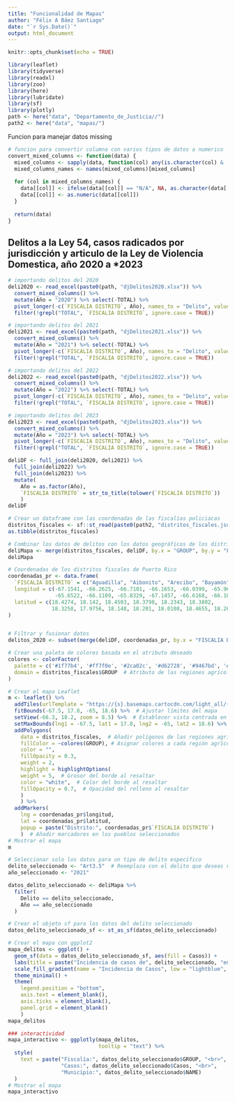 ```yaml
---
title: "Funcionalidad de Mapas"
author: "Félix A Báez Santiago"
date: "`r Sys.Date()`"
output: html_document
---
```


```r
knitr::opts_chunk$set(echo = TRUE)
```

```r
library(leaflet)
library(tidyverse)
library(readxl)
library(zoo)
library(here)
library(lubridate)
library(sf)
library(plotly)
path <- here("data", "Departamento_de_Justicia//")
path2 <- here("data", "mapas/")
```

Funcion para manejar datos missing
```r
# funcion para convertir columna con varios tipos de datos a numerico
convert_mixed_columns <- function(data) {
  mixed_columns <- sapply(data, function(col) any(is.character(col) & !is.na(as.numeric(col))))
  mixed_columns_names <- names(mixed_columns)[mixed_columns]
  
  for (col in mixed_columns_names) {
    data[[col]] <- ifelse(data[[col]] == "N/A", NA, as.character(data[[col]]))
    data[[col]] <- as.numeric(data[[col]])
  }
  
  return(data)
}
```

## Delitos a la Ley 54, casos radicados por jurisdicción y articulo de la Ley de Violencia Domestica, año 2020 a *2023
```r
# importando delitos del 2020
deli2020 <- read_excel(paste0(path, "djDelitos2020.xlsx")) %>% 
  convert_mixed_columns() %>%
  mutate(Año = "2020") %>% select(-TOTAL) %>%
  pivot_longer(-c(`FISCALIA DISTRITO`, Año), names_to = "Delito", values_to = "Casos") %>%
  filter(!grepl("TOTAL", `FISCALIA DISTRITO`, ignore.case = TRUE))

# importando delitos del 2021
deli2021 <- read_excel(paste0(path, "djDelitos2021.xlsx")) %>%
  convert_mixed_columns() %>%
  mutate(Año = "2021") %>% select(-TOTAL) %>% 
  pivot_longer(-c(`FISCALIA DISTRITO`, Año), names_to = "Delito", values_to = "Casos") %>%
  filter(!grepl("TOTAL", `FISCALIA DISTRITO`, ignore.case = TRUE))

# importando delitos del 2022
deli2022 <- read_excel(paste0(path, "djDelitos2022.xlsx")) %>%
  convert_mixed_columns() %>%
  mutate(Año = "2022") %>% select(-TOTAL) %>%
  pivot_longer(-c(`FISCALIA DISTRITO`, Año), names_to = "Delito", values_to = "Casos") %>%
  filter(!grepl("TOTAL", `FISCALIA DISTRITO`, ignore.case = TRUE))

# importando delitos del 2023
deli2023 <- read_excel(paste0(path, "djDelitos2023.xlsx")) %>%
  convert_mixed_columns() %>%
  mutate(Año = "2023") %>% select(-TOTAL) %>%
  pivot_longer(-c(`FISCALIA DISTRITO`, Año), names_to = "Delito", values_to = "Casos") %>%
  filter(!grepl("TOTAL", `FISCALIA DISTRITO`, ignore.case = TRUE))

deliDF <- full_join(deli2020, deli2021) %>% 
  full_join(deli2022) %>%
  full_join(deli2023) %>%
  mutate(
    Año = as.factor(Año),
    `FISCALIA DISTRITO` = str_to_title(tolower(`FISCALIA DISTRITO`))
    )
deliDF
```

```r
# Crear un dataframe con las coordenadas de las fiscalías policiacas
distritos_fiscales <- sf::st_read(paste0(path2, "distritos_fiscales.json"))
as.tibble(distritos_fiscales)
```

```r
# Combinar los datos de delitos con los datos geográficos de los distritos fiscales
deliMapa <- merge(distritos_fiscales, deliDF, by.x = "GROUP", by.y = "FISCALIA DISTRITO")
deliMapa
```


```r
# Coordenadas de los distritos fiscales de Puerto Rico
coordenadas_pr <- data.frame(
  `FISCALIA DISTRITO` = c("Aguadilla", "Aibonito", "Arecibo", "Bayamón", "Caguas", "Carolina", "Fajardo", "Guayama", "Humacao", "Mayagüez", "Ponce", "San Juan", "Utuado", "Vega Baja"),
  longitud = c(-67.1541, -66.2625, -66.7181, -66.1653, -66.0399, -65.9665,
               -65.6522, -66.1109, -65.8329, -67.1457, -66.6168, -66.1057, -66.688, -66.4337),
  latitud = c(18.4274, 18.142, 18.4503, 18.3798, 18.2343, 18.3802,
              18.3258, 17.9756, 18.148, 18.201, 18.0108, 18.4655, 18.2635, 18.4461)
)


# Filtrar y fusionar datos
delitos_2020 <- subset(merge(deliDF, coordenadas_pr, by.x = "FISCALIA DISTRITO", by.y = "FISCALIA.DISTRITO"), Año == 2020 & Delito == "Art2.8")

# Crear una paleta de colores basada en el atributo deseado
colores <- colorFactor(
  palette = c('#1f77b4', '#ff7f0e', '#2ca02c', '#d62728', '#9467bd', '#8c564b', '#e377c2', '#7f7f7f', '#bcbd22', '#17becf', '#aec7e8', '#ffbb78'),  # Colores disponibles
  domain = distritos_fiscales$GROUP  # Atributo de las regiones agrícolas utilizado para generar la paleta de colores
)

# Crear el mapa Leaflet
m <- leaflet() %>% 
  addTiles(urlTemplate = "https://{s}.basemaps.cartocdn.com/light_all/{z}/{x}/{y}.png") %>%  # Agregar capa de teselas base
  fitBounds(-67.5, 17.8, -65, 18.6) %>%  # Ajustar límites del mapa
  setView(-66.3, 18.2, zoom = 8.5) %>%  # Establecer vista centrada en Puerto Rico
  setMaxBounds(lng1 = -67.5, lat1 = 17.8, lng2 = -65, lat2 = 18.6) %>%
  addPolygons(
    data = distritos_fiscales,  # Añadir polígonos de las regiones agrícolas
    fillColor = ~colores(GROUP), # Asignar colores a cada región agrícola basados en el atributo STATE
    color = "",
    fillOpacity = 0.3,
    weight = 2,
    highlight = highlightOptions(
    weight = 5,  # Grosor del borde al resaltar
    color = "white",  # Color del borde al resaltar
    fillOpacity = 0.7,  # Opacidad del relleno al resaltar
    )
    ) %>%
  addMarkers(
    lng = coordenadas_pr$longitud, 
    lat = coordenadas_pr$latitud,
    popup = paste("Distrito:", coordenadas_pr$`FISCALIA DISTRITO`)
    )  # Añadir marcadores en los pueblos seleccionados
# Mostrar el mapa
m
```

```r
# Seleccionar solo los datos para un tipo de delito específico
delito_seleccionado <- "Art3.5"  # Reemplaza con el delito que deseas visualizar
año_seleccionado <- "2021"

datos_delito_seleccionado <- deliMapa %>%
  filter(
    Delito == delito_seleccionado,
    Año == año_seleccionado
  )

# Crear el objeto sf para los datos del delito seleccionado
datos_delito_seleccionado_sf <- st_as_sf(datos_delito_seleccionado)

# Crear el mapa con ggplot2
mapa_delitos <- ggplot() +
  geom_sf(data = datos_delito_seleccionado_sf, aes(fill = Casos)) +
  labs(title = paste("Incidencia de casos de", delito_seleccionado, "en el año", año_seleccionado)) + 
  scale_fill_gradient(name = "Incidencia de Casos", low = "lightblue", high = "darkblue") +
  theme_minimal() +
  theme(
    legend.position = "bottom",
    axis.text = element_blank(),
    axis.ticks = element_blank(),
    panel.grid = element_blank()
    )
mapa_delitos

### interactividad
mapa_interactivo <- ggplotly(mapa_delitos, 
                             tooltip = "text") %>%
  style(
    text = paste("Fiscalía:", datos_delito_seleccionado$GROUP, "<br>",
                 "Casos:", datos_delito_seleccionado$Casos, "<br>",
                 "Municipio:", datos_delito_seleccionado$NAME)
  )
# Mostrar el mapa
mapa_interactivo
```




